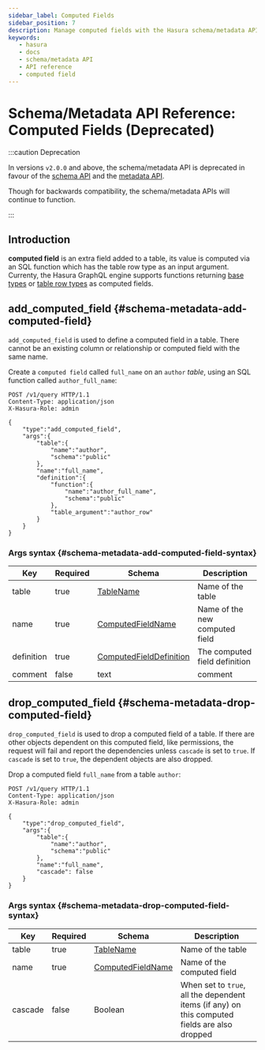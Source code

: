```yaml
---
sidebar_label: Computed Fields
sidebar_position: 7 
description: Manage computed fields with the Hasura schema/metadata API
keywords:
   - hasura
   - docs
   - schema/metadata API
   - API reference
   - computed field
---
```


# Schema/Metadata API Reference: Computed Fields (Deprecated)

:::caution Deprecation

In versions `v2.0.0` and above, the schema/metadata API is deprecated in
favour of the [schema API](/graphql/core/api-reference/schema-api/index.mdx) and the
[metadata API](/graphql/core/api-reference/metadata-api/index.mdx).

Though for backwards compatibility, the schema/metadata APIs will
continue to function.

:::


## Introduction

**computed field** is an extra field added to a table, its value is
computed via an SQL function which has the table row type as an input
argument. Currenty, the Hasura GraphQL engine supports functions
returning [base types](https://www.postgresql.org/docs/current/extend-type-system.html#id-1.8.3.5.9)
or [table row types](https://www.postgresql.org/docs/current/rowtypes.html#ROWTYPES-DECLARING)
as computed fields.


## add_computed_field {#schema-metadata-add-computed-field}

`add_computed_field` is used to define a computed field in a table.
There cannot be an existing column or relationship or computed field
with the same name.

Create a `computed field` called `full_name` on an `author` *table*,
using an SQL function called `author_full_name`:

```http
POST /v1/query HTTP/1.1
Content-Type: application/json
X-Hasura-Role: admin

{
    "type":"add_computed_field",
    "args":{
        "table":{
            "name":"author",
            "schema":"public"
        },
        "name":"full_name",
        "definition":{
            "function":{
                "name":"author_full_name",
                "schema":"public"
            },
            "table_argument":"author_row"
        }
    }
}
```

### Args syntax {#schema-metadata-add-computed-field-syntax}

| Key        | Required | Schema                                                                                            | Description                    |
|------------|----------|---------------------------------------------------------------------------------------------------|--------------------------------|
| table      | true     | [TableName](/graphql/core/api-reference/syntax-defs.mdx#tablename)                                | Name of the table              |
| name       | true     | [ComputedFieldName](/graphql/core/api-reference/syntax-defs.mdx#computedfieldname)                | Name of the new computed field |
| definition | true     | [ComputedFieldDefinition](/graphql/core/api-reference/syntax-defs.mdx#computedfielddefinition)    | The computed field definition  |
| comment    | false    | text                                                                                              | comment                        |

## drop_computed_field {#schema-metadata-drop-computed-field}

`drop_computed_field` is used to drop a computed field of a table. If
there are other objects dependent on this computed field, like
permissions, the request will fail and report the dependencies unless
`cascade` is set to `true`. If `cascade` is set to `true`, the dependent
objects are also dropped.

Drop a computed field `full_name` from a table `author`:

```http
POST /v1/query HTTP/1.1
Content-Type: application/json
X-Hasura-Role: admin

{
    "type":"drop_computed_field",
    "args":{
        "table":{
            "name":"author",
            "schema":"public"
        },
        "name":"full_name",
        "cascade": false
    }
}
```

### Args syntax {#schema-metadata-drop-computed-field-syntax}

| Key     | Required | Schema                                                                               | Description                                                                                   |
|---------|----------|--------------------------------------------------------------------------------------|-----------------------------------------------------------------------------------------------|
| table   | true     | [TableName](/graphql/core/api-reference/syntax-defs.mdx#tablename)                   | Name of the table                                                                             |
| name    | true     | [ComputedFieldName](/graphql/core/api-reference/syntax-defs.mdx#computedfieldname)  | Name of the computed field                                                                    |
| cascade | false    | Boolean                                                                              | When set to `true`, all the dependent items (if any) on this computed fields are also dropped |
